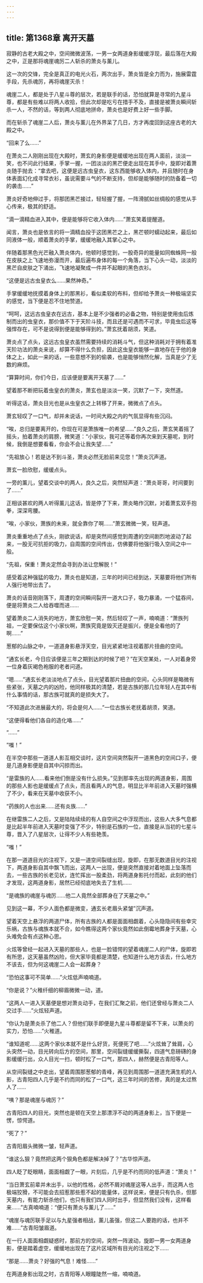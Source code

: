 ```yaml
---
---
---
```

title: 第1368章 离开天墓
---



寂静的古老大殿之中，空间微微波荡，一男一女两道身影缓缓浮现，最后落在大殿之中，正是那将魂崖魂厉二人斩杀的萧炎与薰儿。

这一次的交锋，完全是真正的电光火石，两次出手，萧炎皆是全力而为，施展雷霆手段，先杀魂厉，再将魂崖灭杀！

魂崖二人，都是处于八星斗尊的层次，若是联手的话，恐怕就算是寻常的九星斗尊，都是有些难以将两人收拾，但此次却是吃亏在措手不及，直接是被萧炎瞬间斩杀一人，不然的话，等到两人彻底地拼命，萧炎也是好费上好一些手脚。

而在斩杀了魂崖二人后，萧炎与薰儿在外界呆了几日，方才再度回到这座古老的大殿之中。

“回来了么……”

在萧炎二人刚刚出现在大殿时，萧玄的身影便是缓缓地出现在两人面前，淡淡一笑，也不问此行结果，手掌一握，一团淡淡的黑芒便走出现在其手中，旋即对着萧炎随手抛去：“拿去吧，这便是远古虫皇衣，这东西能够收入体内，并且随时在身体表面幻化成寻常衣衫，虽说需要斗气的不断支持，但却是能够随时的防备着一切的袭击……”

萧炎好奇地伸过手，将那团黑芒接过，轻轻握了握，一阵滑腻如丝绸般的感觉从手心传来，极其的舒适。

“滴一滴精血进入其中，便是能够将它收入体内……”萧玄笑着提醒道。

闻言，萧炎也是依言的将一滴精血投于这团黑芒之上，黑芒顿时蠕动起来，最后如同液体一般，顺着萧炎的手掌，缓缓地融入其掌心之中。

伴随着那黑色光芒融入萧炎体内，他顿时感觉到，一股奇异的能量如同蜘蛛网一般在皮肤之上飞速地弥漫而开，最后遍布身体的每一个角落，当下心头一动，淡淡的黑芒自皮肤之下涌出，飞速地凝聚成一件并不起眼的黑色衣衫。

“这便是远古虫皇衣么……果然神奇。”

手掌缓缓地抚摸着身体上的那黑衫，看似柔软的布料，但却给予萧炎一种极端坚实的感觉，当下便是忍不住地赞道。

“呵呵，这远古虫皇衣在远古，基本上是不少强者的必备之物，特别是使用虫后炼制而出的虫皇衣，那价值不下于天阶斗技，而且还是可遇而不可求，毕竟虫后这等强悍存在，可不是说得到便是能够得到的。”萧玄抚着胡须，笑道。

萧炎点了点头，这远古虫皇衣虽然需要持续的消耗斗气，但这种消耗对于拥有着准天阶功法的萧炎来说，却算不得什么负担，因此这虫皇衣能够一直地存在于他的身体之上，如此一来的话，一些意想不到的偷袭，也是能够悄然化解，当真是少了无数的麻烦。

“算算时间，你们今日，应该便是要离开天墓了……”

望着那不断把玩着虫皇衣的萧炎，萧玄也是淡淡一笑，沉默了一下，突然道。

听得这话，萧炎目光也是从虫皇衣之上转移了开来，微微点了点头。

萧玄轻叹了一口气，却并未说话，一时间大殿之内的气氛显得有些沉闷。

“唉，总归是要离开的，你现在可是萧族唯一的希望……”良久之后，萧玄笑着摇了摇头，拍着萧炎的肩膀，微笑道：“小家伙，我可还等着你再次来到天墓呢，到时候，我倒是想要看看，你会不会让我失望……”

“先祖放心！若是达不到斗圣，萧炎必然无脸前来见您！”萧炎沉声道。

萧玄一脸欣慰，缓缓点头。

一旁的薰儿，望着交谈中的两人，良久之后，突然轻声道：“萧炎哥哥，时间要到了……”

正相谈甚欢的两人听得薰儿这话，皆是停了下来，萧炎略作沉默，对着萧玄双手抱拳，深深弯腰。

“唉，小家伙，萧族的未来，就全靠你了啊……”萧玄微微一笑，轻声道。

萧炎重重地点了点头，刚欲说话，却是突然间感觉到周遭的空间剧烈地波动了起来，一股无可抗拒的吸力，自周围的空间传出，仿佛要将他强行吸入空间之中一般。

“先祖，保重！萧炎定然会寻到办法让您解脱！”

感受着这种强猛的吸力，萧炎也是知道，三年的时间已经到达，天墓要将他们所有人强行地带出去了。

萧炎的话音刚刚落下，周遭的空间瞬间裂开一道大口子，吸力暴涌，一个猛吞间，便是将萧炎二人给吞噬而进……

望着萧炎二人消失的地方，萧玄欣慰一笑，然后轻叹了一声，喃喃道：“萧族列祖，一定要保估这个小家伙啊，萧族究竟是毁灭还是振兴，便是全看他的了啊……”

葱郁的山脉之中，一道道身影悬浮天空，目光紧紧地注视着那片扭曲的空间。

“通玄长老，今日应该便是三年之期到达的时候了吧？”在天空某处，一人对着身旁一位身着灰褐色袍服的老者问道。

“嗯……”通玄长老淡淡地点了点头，目光望着那片扭曲的空间，心头同样是略微有些紧张，天墓之内的凶险，他同样极其的清楚，若是古族的那几位年轻人在其中有什么事情的话，那古族可就真的是损失大了。

“不知道此次进展最大的，将会是何人……”一位古族长老抚着胡须，笑道。

“这便得看他们各自的造化咯……”

“……”

“嗤！”

在半空中那些一道道人影互相交谈时，这片空间突然裂开一道黑色的空间口子，便是几道身影便是自其中闪掠而出。

“是雷族的人……看来他们倒是没有什么损失。”见到那率先出现的两道身影，周围的那些人影也是缓缓点了点头，而且看两人的气息，明显比半年前进入天墓时强横了不少，看来在天墓中收获不小。

“药族的人也出来……还有炎族……”

在继雷族二人之后，又是陆陆续续的有人自空间之中浮现而出，这些人大多气息都是比起半年前进入天墓时变强了不少，特别是石族的一位，直接是从当初的七星斗尊，晋入了八星层次，让得不少人有些艳羡。

“嗤！”

在那一道道目光的注视下，又是一道空间裂缝出现，旋即，在那无数道目光的注视下，两道身影自其中飘飞而出，这两人一出现，便是突然直接对着地面上坠落而去，一些古族的长老见状，连忙挥出一股柔劲，将两道身影托付而起，此刻的他们才发现，这两道身影，居然已经彻底地失去了生机……

“是魂族的魂崖与魂厉……他二人竟然全部葬身在了天墓之中。”

见到这一幕，不少人面色都是微变，通玄长老眉头紧皱”沉声道。

望着天空上悬浮的两道尸体，所有古族的人都是面面相觑着，心头隐隐间有些幸灾乐祸，古族与魂族本就不合，如今瞧得这两个家伙竟然如此倒霉地葬身于天墓，心头难免会有点这种心思。

火炫等曾经一起进入天墓的那些人，也是一脸错愕的望着魂崖二人的尸体，旋即若有所思，这天墓虽然凶险，但大家毕竟都是清楚，也知道什么地方该去，什么地方不该去，但为何这魂崖二人会一起葬身？

“恐怕这事可不简单……”火炫低声喃喃道。

“你是说？”火稚纤细的柳眉微微一动，道。

“这两人一进入天墓便是想对萧炎动手，在我们汇聚之前，他们还曾经与萧炎二人交过手……”火炫轻声道。

“你认为是萧炎杀了他二人？但他们联手即便是九星斗尊都是留不下来，以萧炎的实力，恐怕……”火稚道。

“谁知道呢……这两个家伙本就不是什么好货，死便死了吧……”火炫耸了耸肩，心头突然一动，目光转向后方的空间，那里，空间裂缝缓缓撕裂，四道气息磅礴的身影缓缓行出，众人目光一扫，顿时松了一口气，那四人，赫然便是古青阳等人。

从空间裂缝之中走出，望着周围那葱郁的青峰，再见到周围那一道道充满生机的人影，古青阳四人几乎是不约而同的松了一口气，这三年时间的苦修，真的是太过熬人了……

“咦？那是魂崖与魂厉？”

古青阳四人的目光，突然也是顿在天空上那漂浮不动的两道身影上，当下便是一愣，惊愕道。

“死了？”

古青阳眉头微微一皱，轻声道。

“谁这么狠？竟然把这两个狠角色都是解决掉了？”古华惊声道。

四人眨了眨眼睛，面面相觑了一眼，片刻后，几乎是不约而同的低声道：“萧炎！”

“当日萧玄前辈并未出手，以他的性格，必然不屑对魂崖这等人出手，而这两人也极端狡猾，不可能会去招惹那些惹不起的能量体，这样说来，便是只有仇杀，但那天墓内，有能力斩杀他们，也只有我们四人同时出手，但显然我们没有，这样看来……”古真喃喃道：“便只有萧炎与薰儿了……”

“魂崖与魂厉联手足以与九星强者相战，薰儿虽强，但这二人要跑的话，也并不难……”古青阳皱眉道。

在一行人面面相觑疑惑时，那前方的空间，突然一阵波动，旋即一男一女两道身影，便是踏着虚空，缓缓地出现在了这片区域所有目光的注视之下……

“那是……萧炎？好强的气息！难怪……”

在两道身影出现之时，古青阳等人眼瞳陡然一缩，喃喃道。